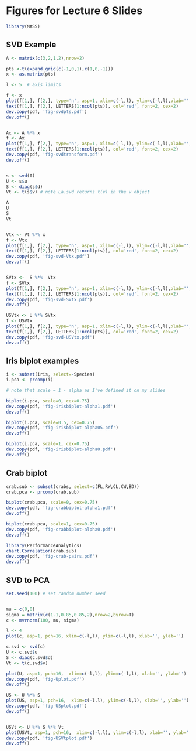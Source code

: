 Figures for Lecture 6 Slides
========================================================


```r
library(MASS)
```

## SVD Example


```r

A <- matrix(c(3,2,1,2),nrow=2)

pts <-t(expand.grid(c(-1,0,1),c(1,0,-1)))
x <- as.matrix(pts)

l <- 5  # axis limits

f <- x
plot(f[1,], f[2,], type='n', asp=1, xlim=c(-l,l), ylim=c(-l,l),xlab='',ylab='')
text(f[1,], f[2,], LETTERS[1:ncol(pts)], col='red', font=2, cex=2)
dev.copy(pdf, 'fig-svdpts.pdf')
dev.off()


Ax <- A %*% x
f <- Ax
plot(f[1,], f[2,], type='n', asp=1, xlim=c(-l,l), ylim=c(-l,l),xlab='',ylab='')
text(f[1,], f[2,], LETTERS[1:ncol(pts)], col='red', font=2, cex=2)
dev.copy(pdf, 'fig-svdtransform.pdf')
dev.off()


s <- svd(A)
U <- s$u
S <- diag(s$d)
Vt <- t(s$v) # note La.svd returns t(v) in the v object

A
U
S
Vt


Vtx <- Vt %*% x
f <- Vtx
plot(f[1,], f[2,], type='n', asp=1, xlim=c(-l,l), ylim=c(-l,l),xlab='',ylab='')
text(f[1,], f[2,], LETTERS[1:ncol(pts)], col='red', font=2, cex=2)
dev.copy(pdf, 'fig-svd-Vtx.pdf')
dev.off()


SVtx <-  S %*%  Vtx
f <- SVtx
plot(f[1,], f[2,], type='n', asp=1, xlim=c(-l,l), ylim=c(-l,l),xlab='',ylab='')
text(f[1,], f[2,], LETTERS[1:ncol(pts)], col='red', font=2, cex=2)
dev.copy(pdf, 'fig-svd-SVtx.pdf')
dev.off()

USVtx <- U %*% SVtx
f <- USVtx
plot(f[1,], f[2,], type='n', asp=1, xlim=c(-l,l), ylim=c(-l,l),xlab='',ylab='')
text(f[1,], f[2,], LETTERS[1:ncol(pts)], col='red', font=2, cex=2)
dev.copy(pdf, 'fig-svd-USVtx.pdf')
dev.off()
```

## Iris biplot examples

```r

i <- subset(iris, select=-Species)
i.pca <- prcomp(i)

# note that scale = 1 - alpha as I've defined it on my slides

biplot(i.pca, scale=0, cex=0.75)
dev.copy(pdf, 'fig-irisbiplot-alpha1.pdf')
dev.off()

biplot(i.pca, scale=0.5, cex=0.75)
dev.copy(pdf, 'fig-irisbiplot-alpha05.pdf')
dev.off()

biplot(i.pca, scale=1, cex=0.75)
dev.copy(pdf, 'fig-irisbiplot-alpha0.pdf')
dev.off()
```

## Crab biplot

```r
crab.sub <- subset(crabs, select=c(FL,RW,CL,CW,BD))
crab.pca <- prcomp(crab.sub)

biplot(crab.pca, scale=0, cex=0.75)
dev.copy(pdf, 'fig-crabbiplot-alpha1.pdf')
dev.off()

biplot(crab.pca, scale=1, cex=0.75)
dev.copy(pdf, 'fig-crabbiplot-alpha0.pdf')
dev.off()

library(PerformanceAnalytics)
chart.Correlation(crab.sub)
dev.copy(pdf, 'fig-crab-pairs.pdf')
dev.off()
```


## SVD to PCA

```r
set.seed(100) # set random number seed


mu = c(0,0)
sigma = matrix(c(1.1,0.85,0.85,2),nrow=2,byrow=T)
c <- mvrnorm(100, mu, sigma)

l <- 4
plot(c, asp=1, pch=16, xlim=c(-l,l), ylim=c(-l,l), xlab='', ylab='')

c.svd <- svd(c)
U <- c.svd$u
S <- diag(c.svd$d)
Vt <- t(c.svd$v)

plot(U, asp=1, pch=16,  xlim=c(-l,l), ylim=c(-l,l), xlab='', ylab='')
dev.copy(pdf, 'fig-Uplot.pdf')
dev.off()

US <- U %*% S
plot(US, asp=1, pch=16,  xlim=c(-l,l), ylim=c(-l,l), xlab='', ylab='')
dev.copy(pdf, 'fig-USplot.pdf')
dev.off()


USVt <- U %*% S %*% Vt
plot(USVt, asp=1, pch=16,  xlim=c(-l,l), ylim=c(-l,l), xlab='', ylab='')
dev.copy(pdf, 'fig-USVtplot.pdf')
dev.off()

```

